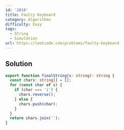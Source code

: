 ```yaml
---
id: '2810'
title: Faulty Keyboard
category: Algorithms
difficulty: Easy
tags:
  - String
  - Simulation
url: https://leetcode.com/problems/faulty-keyboard
---
```


## Solution

```typescript filename="solution.ts" copy
export function finalString(s: string): string {
  const chars: string[] = [];
  for (const char of s) {
    if (char === 'i') {
      chars.reverse();
    } else {
      chars.push(char);
    }
  }
  return chars.join('');
}
```
